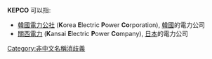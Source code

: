 '''KEPCO''' 可以指:
* [[韓國電力公社|韓國電力公社]] ('''K'''orea '''E'''lectric '''P'''ower '''Co'''rporation), [[韓國|韓國]]的電力公司
* [[關西電力|關西電力]] ('''K'''ansai '''E'''lectric '''P'''ower '''Co'''mpany), [[日本|日本]]的電力公司

{{disambig}}
[[Category:非中文名稱消歧義|Category:非中文名稱消歧義]]